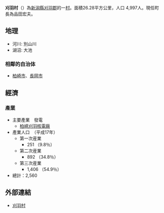 {{日本町村|
自治體名=刈羽|
町村=村|
圖像=[[File:JR_Kariwa_sta_002.jpg|240px]]|
圖像說明=[[刈羽站|刈羽站]]|
町村章=[[File:Emblem_of_Kariwa.gif|100px]]|
日文原名=刈羽村|
平假名=かりわむら|
羅馬字拼音=Kariwa-mura|
都道府縣=新潟縣|
支廳=|
郡=刈羽郡|
編號=15504-7|
面積=26.28|
邊界未定=|
人口=4,997|
統計時間=2007年3月31日|
自治體=[[柏崎市|柏崎市]]、[[長岡市|長岡市]]|
花=[[桃花|桃花]]|
樹=[[松|松]]|
鳥=|
其他象徵物=|
其他象徵=|
郵遞區號=945-0308|
所在地=刈羽郡刈羽村割町新田215-1|
電話號碼=257-45-2244|
外部連結=http://www.vill.kariwa.niigata.jp/|
經度=|
緯度=|
地圖=[[File:Kariwa_in_Niigata_Prefecture.png|250px]]|
註記=人口：[http://www.vill.kariwa.niigata.jp/toukei/jinkou.html 刈羽村官方網頁]|
}}
'''刈羽村'''（{{jpn|j=刈羽村|hg=かりわむら|rm=Kariwa mura|f=y}}）為[[新潟縣|新潟縣]][[刈羽郡|刈羽郡]]的一[[村|村]]。面積26.28平方公里，人口
4,997人。現任町長為品田宏夫。

== 地理 ==
* 河川: 別山川
* 湖沼: 大池

=== 相鄰的自治体 ===
* [[柏崎市|柏崎市]]、[[長岡市|長岡市]]

== 經濟 ==
=== 產業 ===
* 主要產業　發電
** [[柏崎刈羽核電廠|柏崎刈羽核電廠]]
* 產業人口　（平成17年）
** 第一次産業
*** 251 （9.8％） 
** 第二次産業
*** 892 （34.8％） 
** 第三次産業
*** 1,406 （54.9％）
* 總計：2,560 

== 外部連結 ==

* [http://www.vill.kariwa.niigata.jp/ 刈羽村] {{Wayback|url=http://www.vill.kariwa.niigata.jp/ |date=20100818194745 }}

{{新潟縣}}
{{Authority control}}
{{日本地理小作品}}